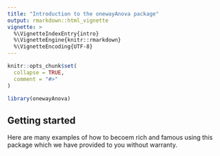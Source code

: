 ```yaml
---
title: "Introduction to the onewayAnova package"
output: rmarkdown::html_vignette
vignette: >
  %\VignetteIndexEntry{intro}
  %\VignetteEngine{knitr::rmarkdown}
  %\VignetteEncoding{UTF-8}
---
```


```r
knitr::opts_chunk$set(
  collapse = TRUE,
  comment = "#>"
)
```

```r
library(onewayAnova)
```
## Getting started

Here are many examples of how to becoem rich and famous using this package
which we have provided to you without warranty.
